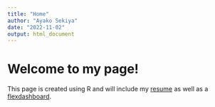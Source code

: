 ```yaml
---
title: "Home"
author: "Ayako Sekiya"
date: "2022-11-02"
output: html_document
---
```


# Welcome to my page!

This page is created using R and will include my [resume](resume.html) as well as a [flexdashboard](flexdashboard.html). 
